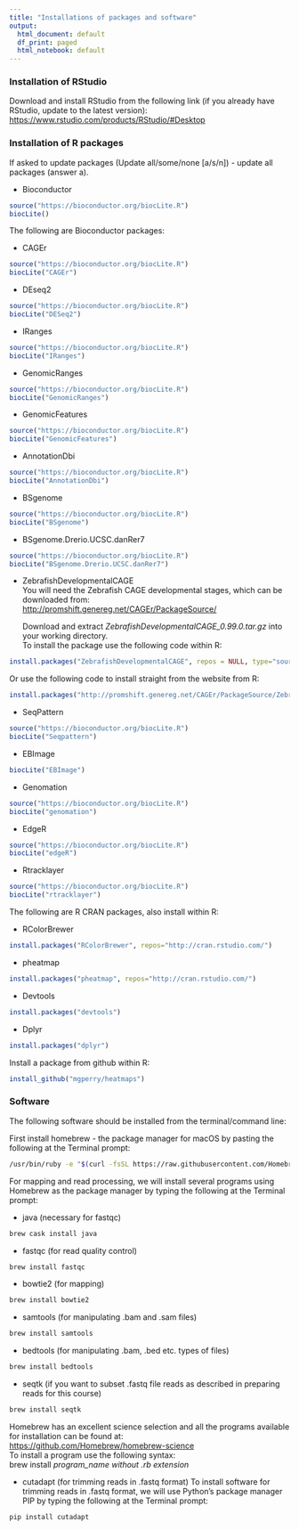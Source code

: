 ```yaml
---
title: "Installations of packages and software"
output:
  html_document: default
  df_print: paged
  html_notebook: default
---
```

### Installation of RStudio
Download and install RStudio from the following link (if you already have RStudio, update to the latest version):
<https://www.rstudio.com/products/RStudio/#Desktop>

### Installation of R packages
If asked to update packages (Update all/some/none [a/s/n]) - update all packages (answer a).

-  Bioconductor
```r
source("https://bioconductor.org/biocLite.R")
biocLite()
```

The following are Bioconductor packages:

- CAGEr
```r
source("https://bioconductor.org/biocLite.R")
biocLite("CAGEr")
```

-  DEseq2
```r
source("https://bioconductor.org/biocLite.R")
biocLite("DESeq2")
```

-  IRanges
```r
source("https://bioconductor.org/biocLite.R")
biocLite("IRanges")
```

-  GenomicRanges
```r
source("https://bioconductor.org/biocLite.R")
biocLite("GenomicRanges")
```

-  GenomicFeatures
```r
source("https://bioconductor.org/biocLite.R")
biocLite("GenomicFeatures")
```

-  AnnotationDbi
```r
source("https://bioconductor.org/biocLite.R")
biocLite("AnnotationDbi")
```

-  BSgenome
```r
source("https://bioconductor.org/biocLite.R")
biocLite("BSgenome")
```

-  BSgenome.Drerio.UCSC.danRer7
```r
source("https://bioconductor.org/biocLite.R")
biocLite("BSgenome.Drerio.UCSC.danRer7")
```

-  ZebrafishDevelopmentalCAGE  
    You will need the Zebrafish CAGE developmental stages, which can be downloaded from:  
    <http://promshift.genereg.net/CAGEr/PackageSource/>

      Download and extract *ZebrafishDevelopmentalCAGE_0.99.0.tar.gz* into your working directory.  
      To install the package use the following code within R:
      
```r
install.packages("ZebrafishDevelopmentalCAGE", repos = NULL, type="source")
```
  Or use the following code to install straight from the website from R:
```r
install.packages("http://promshift.genereg.net/CAGEr/PackageSource/ZebrafishDevelopmentalCAGE_0.99.0.tar.gz", repos = NULL) 
```

- SeqPattern
```r
source("https://bioconductor.org/biocLite.R")
biocLite("Seqpattern")
```

- EBImage
```r
biocLite("EBImage")
```

- Genomation
```r
source("https://bioconductor.org/biocLite.R")
biocLite("genomation")
```

- EdgeR
```r
source("https://bioconductor.org/biocLite.R")
biocLite("edgeR")
```

- Rtracklayer
```r
source("https://bioconductor.org/biocLite.R")
biocLite("rtracklayer")
```


The following are R CRAN packages, also install within R:

-  RColorBrewer
```r
install.packages("RColorBrewer", repos="http://cran.rstudio.com/")
```

-  pheatmap
```r
install.packages("pheatmap", repos="http://cran.rstudio.com/")
```

- Devtools
```r
install.packages("devtools")
```
  
- Dplyr 
```r
install.packages("dplyr")
```

Install a package from github within R:
```r
install_github("mgperry/heatmaps")
```


### Software
The following software should be installed from the terminal/command line:

First install homebrew - the package manager for macOS by pasting the following at the Terminal prompt:  
```bash
/usr/bin/ruby -e "$(curl -fsSL https://raw.githubusercontent.com/Homebrew/install/master/install)"
```

For mapping and read processing, we will install several programs using Homebrew as the package manager by typing the following at the Terminal prompt:  
  
-  java (necessary for fastqc)
```bash
brew cask install java
```

-  fastqc (for read quality control)  
```bash
brew install fastqc
```
  
-  bowtie2 (for mapping)
```bash
brew install bowtie2
```
  
-  samtools (for manipulating .bam and .sam files)
```bash
brew install samtools
```

-  bedtools (for manipulating .bam, .bed etc. types of files)  
```bash
brew install bedtools
```
  
-  seqtk (if you want to subset .fastq file reads as described in preparing reads for this course)  
```bash
brew install seqtk
```
Homebrew has an excellent science selection and all the programs available for installation can be found at:  
<https://github.com/Homebrew/homebrew-science>  
To install a program use the following syntax:  
brew install *program_name without .rb extension*  
  
-  cutadapt (for trimming reads in .fastq format)
    To install software for trimming reads in .fastq format, we will use Python's package manager PIP by typing the following at the Terminal prompt:  
```bash
pip install cutadapt
```

